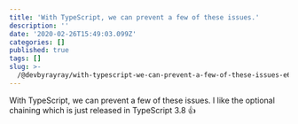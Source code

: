 ```yaml
---
title: 'With TypeScript, we can prevent a few of these issues.'
description: ''
date: '2020-02-26T15:49:03.099Z'
categories: []
published: true
tags: []
slug: >-
  /@devbyrayray/with-typescript-we-can-prevent-a-few-of-these-issues-e6b097c9c9bf
---
```


With TypeScript, we can prevent a few of these issues. I like the optional chaining which is just released in TypeScript 3.8 👍